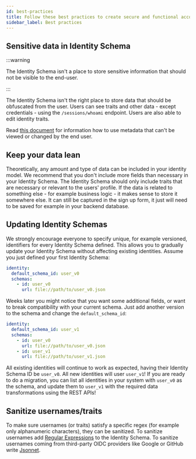 ```yaml
---
id: best-practices
title: Follow these best practices to create secure and functional accounts for your users
sidebar_label: Best practices
---
```


## Sensitive data in Identity Schema

:::warning

The Identity Schema isn't a place to store sensitive information that should not be visible to the end-user.

:::

The Identity Schema isn't the right place to store data that should be obfuscated from the user. Users can see traits and other
data - except credentials - using the `/sessions/whoami` endpoint. Users are also able to edit identity traits.

Read [this document](./managing-users-identities-metadata) for information how to use metadata that can't be viewed or changed by
the end user.

## Keep your data lean

Theoretically, any amount and type of data can be included in your identity model. We recommend that you don't include more fields
than necessary in your Identity Schema. The Identity Schema should only include traits that are necessary or relevant to the
users' profile. If the data is related to something else - for example business logic - it makes sense to store it somewhere else.
It can still be captured in the sign up form, it just will need to be saved for example in your backend database.

## Updating Identity Schemas

We strongly encourage everyone to specify unique, for example versioned, identifiers for every Identity Schema defined. This
allows you to gradually update your Identity Schema without affecting existing identities. Assume you just defined your first
Identity Schema:

```yaml
identity:
  default_schema_id: user_v0
  schemas:
    - id: user_v0
      url: file://path/to/user_v0.json
```

Weeks later you might notice that you want some additional fields, or want to break compatibility with your current schema. Just
add another version to the schema and change the `default_schema_id`:

```yaml
identity:
  default_schema_id: user_v1
  schemas:
    - id: user_v0
      url: file://path/to/user_v0.json
    - id: user_v1
      url: file://path/to/user_v1.json
```

All existing identities will continue to work as expected, having their Identity Schema ID be `user_v0`. All new identities will
user `user_v1`! If you are ready to do a migration, you can list all identities in your system with `user_v0` as the schema, and
update them to `user_v1` with the required data transformations using the REST APIs!

## Sanitize usernames/traits

To make sure usernames (or traits) satisfy a specific regex (for example only alphanumeric characters), they can be sanitized. To
sanitize usernames add
[Regular Expressions](https://json-schema.org/understanding-json-schema/reference/string.html#regular-expressions) to the Identity
Schema. To sanitize usernames coming from third-party OIDC providers like Google or GitHub write [Jsonnet](https://jsonnet.org).
